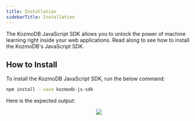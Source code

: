 ```yaml
---
title: Installation
sidebarTitle: Installation
---
```


The KozmoDB JavaScript SDK allows you to unlock the power of machine learning right inside your web applications. Read along to see how to install the KozmoDB's JavaScript SDK.

## How to Install

To install the KozmoDB JavaScript SDK, run the below command:

```bash
npm install --save kozmodb-js-sdk
```

Here is the expected output:

<p align="center">
  <img src="/assets/jssdk_install_output.png" />
</p>
